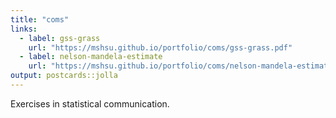 ```yaml
---
title: "coms"
links:
  - label: gss-grass
    url: "https://mshsu.github.io/portfolio/coms/gss-grass.pdf"
  - label: nelson-mandela-estimate
    url: "https://mshsu.github.io/portfolio/coms/nelson-mandela-estimate.pdf"
output: postcards::jolla
---
```


Exercises in statistical communication.